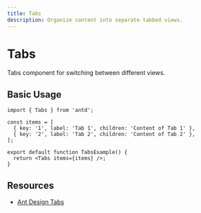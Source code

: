 ```yaml
---
title: Tabs
description: Organize content into separate tabbed views.
---
```


# Tabs

Tabs component for switching between different views.

## Basic Usage

```tsx
import { Tabs } from 'antd';

const items = [
  { key: '1', label: 'Tab 1', children: 'Content of Tab 1' },
  { key: '2', label: 'Tab 2', children: 'Content of Tab 2' },
];

export default function TabsExample() {
  return <Tabs items={items} />;
}
```

## Resources

- [Ant Design Tabs](https://ant.design/components/tabs)
